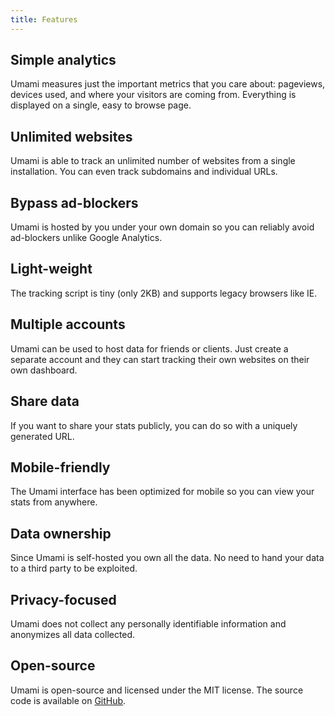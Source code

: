 ```yaml
---
title: Features
---
```


## Simple analytics

Umami measures just the important metrics that you care about: pageviews, devices used, and where your visitors
are coming from. Everything is displayed on a single, easy to browse page.

## Unlimited websites

Umami is able to track an unlimited number of websites from a single installation. You can even track subdomains and
individual URLs.

## Bypass ad-blockers

Umami is hosted by you under your own domain so you can reliably avoid ad-blockers unlike Google Analytics.

## Light-weight

The tracking script is tiny (only 2KB) and supports legacy browsers like IE.

## Multiple accounts

Umami can be used to host data for friends or clients. Just create a separate account and they can start tracking their
own websites on their own dashboard.

## Share data

If you want to share your stats publicly, you can do so with a uniquely generated URL.

## Mobile-friendly

The Umami interface has been optimized for mobile so you can view your stats from anywhere.

## Data ownership

Since Umami is self-hosted you own all the data. No need to hand your data to a third party to be exploited.

## Privacy-focused

Umami does not collect any personally identifiable information and anonymizes all data collected.

## Open-source

Umami is open-source and licensed under the MIT license. The source code is available on
[GitHub](https://github.com/umami-software/umami).
